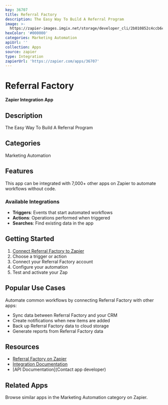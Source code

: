 ```yaml
---
key: 36707
title: Referral Factory
description: The Easy Way To Build A Referral Program
image: >-
  https://zapier-images.imgix.net/storage/developer_cli/2b010852c4ccb6c71953d94d75533cc6.png?auto=format%2Ccompress&ixlib=python-3.0.0&q=50
hexColor: '#000000'
categories: Marketing Automation
apiUrl: ''
collection: Apps
source: zapier
type: Integration
zapierUrl: 'https://zapier.com/apps/36707'
---
```

# Referral Factory

**Zapier Integration App**

## Description

The Easy Way To Build A Referral Program

## Categories

Marketing Automation

## Features

This app can be integrated with 7,000+ other apps on Zapier to automate workflows without code.

### Available Integrations

- **Triggers**: Events that start automated workflows
- **Actions**: Operations performed when triggered
- **Searches**: Find existing data in the app

## Getting Started

1. [Connect Referral Factory to Zapier](https://zapier.com/apps/36707)
2. Choose a trigger or action
3. Connect your Referral Factory account
4. Configure your automation
5. Test and activate your Zap

## Popular Use Cases

Automate common workflows by connecting Referral Factory with other apps:

- Sync data between Referral Factory and your CRM
- Create notifications when new items are added
- Back up Referral Factory data to cloud storage
- Generate reports from Referral Factory data

## Resources

- [Referral Factory on Zapier](https://zapier.com/apps/36707)
- [Integration Documentation](https://zapier.com/apps/36707/integrations)
- [API Documentation](Contact app developer)

## Related Apps

Browse similar apps in the Marketing Automation category on Zapier.
